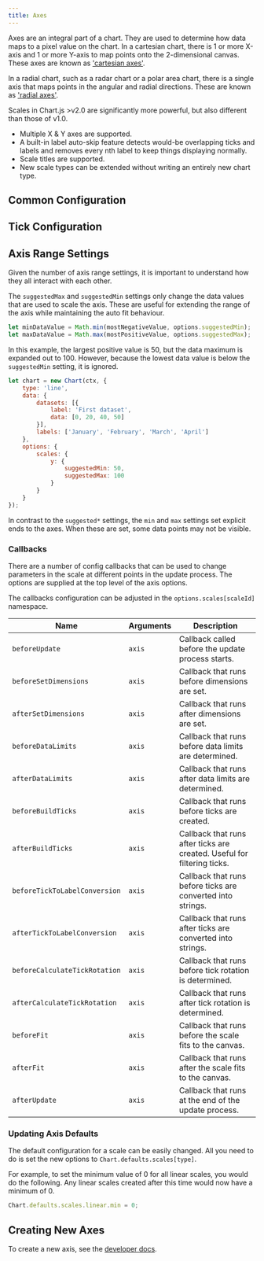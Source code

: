 ```yaml
---
title: Axes
---
```



Axes are an integral part of a chart. They are used to determine how data maps to a pixel value on the chart. In a cartesian chart, there is 1 or more X-axis and 1 or more Y-axis to map points onto the 2-dimensional canvas. These axes are known as ['cartesian axes'](./cartesian/index#cartesian-axes).

In a radial chart, such as a radar chart or a polar area chart, there is a single axis that maps points in the angular and radial directions. These are known as ['radial axes'](./radial/index#radial-axes).

Scales in Chart.js >v2.0 are significantly more powerful, but also different than those of v1.0.

* Multiple X & Y axes are supported.
* A built-in label auto-skip feature detects would-be overlapping ticks and labels and removes every nth label to keep things displaying normally.
* Scale titles are supported.
* New scale types can be extended without writing an entirely new chart type.

## Common Configuration

<Common />

## Tick Configuration

<CommonTicks />

## Axis Range Settings

Given the number of axis range settings, it is important to understand how they all interact with each other.

The `suggestedMax` and `suggestedMin` settings only change the data values that are used to scale the axis. These are useful for extending the range of the axis while maintaining the auto fit behaviour.

```javascript
let minDataValue = Math.min(mostNegativeValue, options.suggestedMin);
let maxDataValue = Math.max(mostPositiveValue, options.suggestedMax);
```

In this example, the largest positive value is 50, but the data maximum is expanded out to 100. However, because the lowest data value is below the `suggestedMin` setting, it is ignored.

```javascript
let chart = new Chart(ctx, {
    type: 'line',
    data: {
        datasets: [{
            label: 'First dataset',
            data: [0, 20, 40, 50]
        }],
        labels: ['January', 'February', 'March', 'April']
    },
    options: {
        scales: {
            y: {
                suggestedMin: 50,
                suggestedMax: 100
            }
        }
    }
});
```

In contrast to the `suggested*` settings, the `min` and `max` settings set explicit ends to the axes. When these are set, some data points may not be visible.

### Callbacks

There are a number of config callbacks that can be used to change parameters in the scale at different points in the update process. The options are supplied at the top level of the axis options.

The callbacks configuration can be adjusted in the `options.scales[scaleId]` namespace.

| Name | Arguments | Description
| ---- | --------- | -----------
| `beforeUpdate` | `axis` | Callback called before the update process starts.
| `beforeSetDimensions` | `axis` | Callback that runs before dimensions are set.
| `afterSetDimensions` | `axis` | Callback that runs after dimensions are set.
| `beforeDataLimits` | `axis` | Callback that runs before data limits are determined.
| `afterDataLimits` | `axis` | Callback that runs after data limits are determined.
| `beforeBuildTicks` | `axis` | Callback that runs before ticks are created.
| `afterBuildTicks` | `axis` | Callback that runs after ticks are created. Useful for filtering ticks.
| `beforeTickToLabelConversion` | `axis` | Callback that runs before ticks are converted into strings.
| `afterTickToLabelConversion` | `axis` | Callback that runs after ticks are converted into strings.
| `beforeCalculateTickRotation` | `axis` | Callback that runs before tick rotation is determined.
| `afterCalculateTickRotation` | `axis` | Callback that runs after tick rotation is determined.
| `beforeFit` | `axis` | Callback that runs before the scale fits to the canvas.
| `afterFit` | `axis` | Callback that runs after the scale fits to the canvas.
| `afterUpdate` | `axis` | Callback that runs at the end of the update process.

### Updating Axis Defaults

The default configuration for a scale can be easily changed. All you need to do is set the new options to `Chart.defaults.scales[type]`.

For example, to set the minimum value of 0 for all linear scales, you would do the following. Any linear scales created after this time would now have a minimum of 0.

```javascript
Chart.defaults.scales.linear.min = 0;
```

## Creating New Axes

To create a new axis, see the [developer docs](../developers/axes.md).
